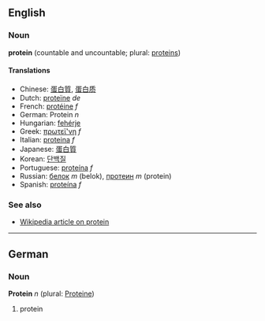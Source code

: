 ==English==
===Noun===
'''protein''' (countable and uncountable; plural: [[proteins]])

====Translations====
*Chinese: [[蛋白質]], [[蛋白质]]
*Dutch: [[proteïne]] ''de''
*French: [[protéine]] ''f''
*German: Protein ''n''
*Hungarian: [[fehérje]]
*Greek: [[πρωτεϊ'νη]] ''f''
*Italian: [[proteina]] ''f''
*Japanese: [[蛋白質]]
*Korean: [[단백질]]
*Portuguese: [[proteína]] ''f''
*Russian: [[белок]] ''m'' (belok), [[протеин]] ''m'' (protein)
*Spanish: [[proteína]] ''f''

===See also===
*[[w:Protein|Wikipedia article on protein]]

----

==German==
===Noun===
'''Protein''' ''n'' (plural: [[Proteine]])

# protein